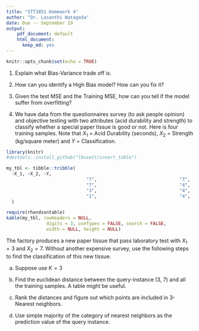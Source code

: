 ```yaml
---
title: "STT3851 Homework 4"
author: "Dr. Lasanthi Watagoda"
date: Due -- September 19
output: 
    pdf_document: default
    html_document:
      keep_md: yes
---
```


```r
knitr::opts_chunk$set(echo = TRUE)
```


1) Explain what Bias-Variance trade off is.

2) How can you identify a High Bias model? How can you fix it?  

3) Given the test MSE and the Training MSE, how can you tell if the model suffer from overfitting?

4) We have data from the questionnaires survey (to ask people opinion) and objective testing with two attributes (acid durability and strength)
to classify whether a special paper tissue is good or not. Here is four training samples. Note that $X_1$ = Acid Durability (seconds), $X_2$ = Strength (kg/square meter) and $Y$ = Classification.

```r
library(knitr)
#devtools::install_github("lbusett/insert_table")

my_tbl <- tibble::tribble(
  ~X_1, ~X_2, ~Y,
                              "7",                               "7",               "Bad",
                              "7",                               "4",               "Bad",
                              "3",                               "4",              "Good",
                              "1",                               "4",              "Good"
  )

require(rhandsontable)
kable(my_tbl, rowHeaders = NULL,
               digits = 3, useTypes = FALSE, search = FALSE,
               width = NULL, height = NULL)

```


The factory produces a new paper tissue that pass laboratory test with $X_1 = 3$ and $X_2 = 7$. Without another expensive survey, use the following steps to find the classification of this new tissue.

  a) Suppose use $K = 3$
  
  b) Find the euclidean distance between the query-instance (3, 7) and all the training samples. A table might be useful.
  
  c) Rank the distances and figure out which points are included in 3-Nearest neighbors.
  
  d) Use simple majority of the category of nearest neighbors as the prediction value of the query instance. 




